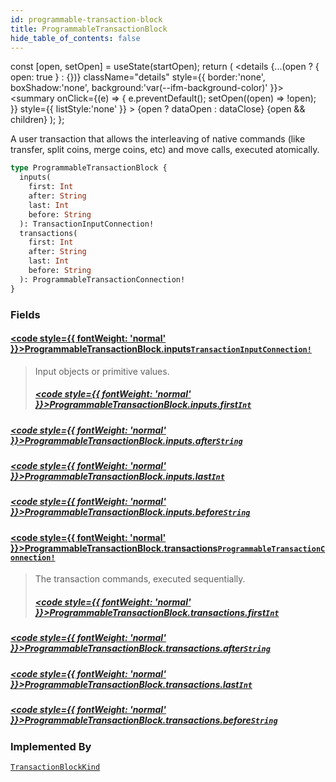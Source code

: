 ```yaml
---
id: programmable-transaction-block
title: ProgrammableTransactionBlock
hide_table_of_contents: false
---
```









  const [open, setOpen] = useState(startOpen);
  return (
    <details {...(open ? { open: true } : {})} className="details" style={{ border:'none', boxShadow:'none', background:'var(--ifm-background-color)' }}>
      <summary
        onClick={(e) => {
          e.preventDefault();
          setOpen((open) => !open);
        }}
        style={{ listStyle:'none' }}
      >
      {open ? dataOpen : dataClose}
      </summary>
      {open && children}
    </details>
  );
};








A user transaction that allows the interleaving of native commands (like transfer, split coins,
merge coins, etc) and move calls, executed atomically.


```graphql
type ProgrammableTransactionBlock {
  inputs(
    first: Int
    after: String
    last: Int
    before: String
  ): TransactionInputConnection!
  transactions(
    first: Int
    after: String
    last: Int
    before: String
  ): ProgrammableTransactionConnection!
}
```




### Fields

#### [<code style={{ fontWeight: 'normal' }}>ProgrammableTransactionBlock.<b>inputs</b></code>](#)<Bullet />[`TransactionInputConnection!`](/references/sui-api/graphql/reference/objects/transaction-input-connection) <Badge class="badge badge--secondary" text="non-null"/> <Badge class="badge badge--secondary" text="object"/> 
> 
> 
> Input objects or primitive values.
> ##### [<code style={{ fontWeight: 'normal' }}>ProgrammableTransactionBlock.inputs.<b>first</b></code>](#)<Bullet />[`Int`](/references/sui-api/graphql/reference/scalars/int) <Badge class="badge badge--secondary" text="scalar"/> 
> 
> 
> 
> 

##### [<code style={{ fontWeight: 'normal' }}>ProgrammableTransactionBlock.inputs.<b>after</b></code>](#)<Bullet />[`String`](/references/sui-api/graphql/reference/scalars/string) <Badge class="badge badge--secondary" text="scalar"/> 
> 
> 
> 
> 

##### [<code style={{ fontWeight: 'normal' }}>ProgrammableTransactionBlock.inputs.<b>last</b></code>](#)<Bullet />[`Int`](/references/sui-api/graphql/reference/scalars/int) <Badge class="badge badge--secondary" text="scalar"/> 
> 
> 
> 
> 

##### [<code style={{ fontWeight: 'normal' }}>ProgrammableTransactionBlock.inputs.<b>before</b></code>](#)<Bullet />[`String`](/references/sui-api/graphql/reference/scalars/string) <Badge class="badge badge--secondary" text="scalar"/> 
> 
> 
> 
> 

#### [<code style={{ fontWeight: 'normal' }}>ProgrammableTransactionBlock.<b>transactions</b></code>](#)<Bullet />[`ProgrammableTransactionConnection!`](/references/sui-api/graphql/reference/objects/programmable-transaction-connection) <Badge class="badge badge--secondary" text="non-null"/> <Badge class="badge badge--secondary" text="object"/> 
> 
> 
> The transaction commands, executed sequentially.
> ##### [<code style={{ fontWeight: 'normal' }}>ProgrammableTransactionBlock.transactions.<b>first</b></code>](#)<Bullet />[`Int`](/references/sui-api/graphql/reference/scalars/int) <Badge class="badge badge--secondary" text="scalar"/> 
> 
> 
> 
> 

##### [<code style={{ fontWeight: 'normal' }}>ProgrammableTransactionBlock.transactions.<b>after</b></code>](#)<Bullet />[`String`](/references/sui-api/graphql/reference/scalars/string) <Badge class="badge badge--secondary" text="scalar"/> 
> 
> 
> 
> 

##### [<code style={{ fontWeight: 'normal' }}>ProgrammableTransactionBlock.transactions.<b>last</b></code>](#)<Bullet />[`Int`](/references/sui-api/graphql/reference/scalars/int) <Badge class="badge badge--secondary" text="scalar"/> 
> 
> 
> 
> 

##### [<code style={{ fontWeight: 'normal' }}>ProgrammableTransactionBlock.transactions.<b>before</b></code>](#)<Bullet />[`String`](/references/sui-api/graphql/reference/scalars/string) <Badge class="badge badge--secondary" text="scalar"/> 
> 
> 
> 
> 



### Implemented By

[`TransactionBlockKind`](/references/sui-api/graphql/reference/unions/transaction-block-kind)  <Badge class="badge badge--secondary" text="union"/>

